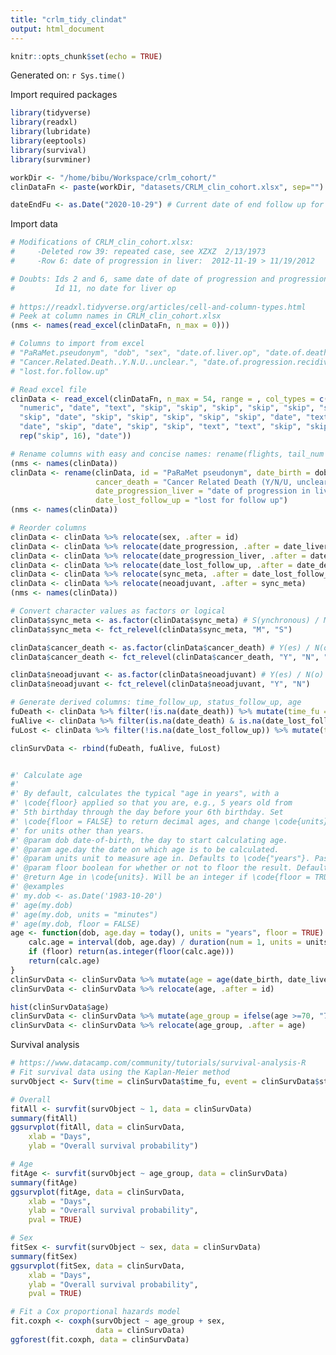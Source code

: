 ```yaml
---
title: "crlm_tidy_clindat"
output: html_document
---
```


```r
knitr::opts_chunk$set(echo = TRUE)
```

Generated on: `r Sys.time()`

Import required packages
```r
library(tidyverse)
library(readxl)
library(lubridate)
library(eeptools)
library(survival)
library(survminer)
```

```r
workDir <- "/home/bibu/Workspace/crlm_cohort/"
clinDataFn <- paste(workDir, "datasets/CRLM_clin_cohort.xlsx", sep="")

dateEndFu <- as.Date("2020-10-29") # Current date of end follow up for study
```

Import data
```r
# Modifications of CRLM_clin_cohort.xlsx:
#     -Deleted row 39: repeated case, see XZXZ	2/13/1973
#     -Row 6: date of progression in liver:  2012-11-19 > 11/19/2012

# Doubts: Ids 2 and 6, same date of date of progression and progression in liver
#         Id 11, no date for liver op   
 
# https://readxl.tidyverse.org/articles/cell-and-column-types.html
# Peek at column names in CRLM_clin_cohort.xlsx
(nms <- names(read_excel(clinDataFn, n_max = 0)))

# Columns to import from excel
# "PaRaMet.pseudonym", "dob", "sex", "date.of.liver.op", "date.of.death", 
# "Cancer.Related.Death..Y.N.U..unclear.", "date.of.progression.recidive", "date.of.progression.in.liver", "neoadjuvant..Y.N.", "sync.meta..s.m.", 
# "lost.for.follow.up"

# Read excel file
clinData <- read_excel(clinDataFn, n_max = 54, range = , col_types = c(
  "numeric", "date", "text", "skip", "skip", "skip", "skip", "skip", "skip", "skip",
  "skip", "date", "skip", "skip", "skip", "skip", "skip", "date", "text", "skip",
  "date", "skip", "date", "skip", "skip", "text", "text", "skip", "skip", "skip",
  rep("skip", 16), "date"))

# Rename columns with easy and concise names: rename(flights, tail_num = tailnum)
(nms <- names(clinData))
clinData <- rename(clinData, id = "PaRaMet pseudonym", date_birth = dob, date_liver_op = "date of liver op", date_death = "date of death", 
                   cancer_death = "Cancer Related Death (Y/N/U, unclear)", date_progression = "date of progression/recidive", 
                   date_progression_liver = "date of progression in liver", neoadjuvant = "neoadjuvant (Y/N)", sync_meta = "sync/meta (s/m)",
                   date_lost_follow_up = "lost for follow up")
(nms <- names(clinData))

# Reorder columns
clinData <- clinData %>% relocate(sex, .after = id)
clinData <- clinData %>% relocate(date_progression, .after = date_liver_op)
clinData <- clinData %>% relocate(date_progression_liver, .after = date_progression)
clinData <- clinData %>% relocate(date_lost_follow_up, .after = date_death)
clinData <- clinData %>% relocate(sync_meta, .after = date_lost_follow_up)
clinData <- clinData %>% relocate(neoadjuvant, .after = sync_meta)
(nms <- names(clinData))

# Convert character values as factors or logical
clinData$sync_meta <- as.factor(clinData$sync_meta) # S(ynchronous) / M(etachronous)
clinData$sync_meta <- fct_relevel(clinData$sync_meta, "M", "S")

clinData$cancer_death <- as.factor(clinData$cancer_death) # Y(es) / N(o) / U(nknown)
clinData$cancer_death <- fct_relevel(clinData$cancer_death, "Y", "N", "U")

clinData$neoadjuvant <- as.factor(clinData$neoadjuvant) # Y(es) / N(o)
clinData$neoadjuvant <- fct_relevel(clinData$neoadjuvant, "Y", "N")

# Generate derived columns: time_follow_up, status_follow_up, age
fuDeath <- clinData %>% filter(!is.na(date_death)) %>% mutate(time_fu = as.double(difftime(date_death, date_liver_op, units = c("days"))), status_fu = 0)
fuAlive <- clinData %>% filter(is.na(date_death) & is.na(date_lost_follow_up)) %>% mutate(time_fu = as.double(difftime(dateEndFu, date_liver_op, units = c("days"))), status_fu = 1)
fuLost <- clinData %>% filter(!is.na(date_lost_follow_up)) %>% mutate(time_fu = as.double(difftime(date_lost_follow_up, date_liver_op, units = c("days"))), status_fu = 1)

clinSurvData <- rbind(fuDeath, fuAlive, fuLost)


#' Calculate age
#' 
#' By default, calculates the typical "age in years", with a
#' \code{floor} applied so that you are, e.g., 5 years old from
#' 5th birthday through the day before your 6th birthday. Set
#' \code{floor = FALSE} to return decimal ages, and change \code{units}
#' for units other than years.
#' @param dob date-of-birth, the day to start calculating age.
#' @param age.day the date on which age is to be calculated.
#' @param units unit to measure age in. Defaults to \code{"years"}. Passed to \link{\code{duration}}.
#' @param floor boolean for whether or not to floor the result. Defaults to \code{TRUE}.
#' @return Age in \code{units}. Will be an integer if \code{floor = TRUE}.
#' @examples
#' my.dob <- as.Date('1983-10-20')
#' age(my.dob)
#' age(my.dob, units = "minutes")
#' age(my.dob, floor = FALSE)
age <- function(dob, age.day = today(), units = "years", floor = TRUE) {
    calc.age = interval(dob, age.day) / duration(num = 1, units = units)
    if (floor) return(as.integer(floor(calc.age)))
    return(calc.age)
}
clinSurvData <- clinSurvData %>% mutate(age = age(date_birth, date_liver_op))
clinSurvData <- clinSurvData %>% relocate(age, .after = id)

hist(clinSurvData$age)
clinSurvData <- clinSurvData %>% mutate(age_group = ifelse(age >=70, "70+", "<70"))
clinSurvData <- clinSurvData %>% relocate(age_group, .after = age)
```

Survival analysis
```r
# https://www.datacamp.com/community/tutorials/survival-analysis-R
# Fit survival data using the Kaplan-Meier method
survObject <- Surv(time = clinSurvData$time_fu, event = clinSurvData$status_fu)

# Overall
fitAll <- survfit(survObject ~ 1, data = clinSurvData)
summary(fitAll)
ggsurvplot(fitAll, data = clinSurvData, 
    xlab = "Days", 
    ylab = "Overall survival probability")

# Age
fitAge <- survfit(survObject ~ age_group, data = clinSurvData)
summary(fitAge)
ggsurvplot(fitAge, data = clinSurvData,
    xlab = "Days", 
    ylab = "Overall survival probability",
    pval = TRUE)

# Sex
fitSex <- survfit(survObject ~ sex, data = clinSurvData)
summary(fitSex)
ggsurvplot(fitSex, data = clinSurvData,
    xlab = "Days", 
    ylab = "Overall survival probability",
    pval = TRUE)

# Fit a Cox proportional hazards model
fit.coxph <- coxph(survObject ~ age_group + sex,
                   data = clinSurvData)
ggforest(fit.coxph, data = clinSurvData)
```